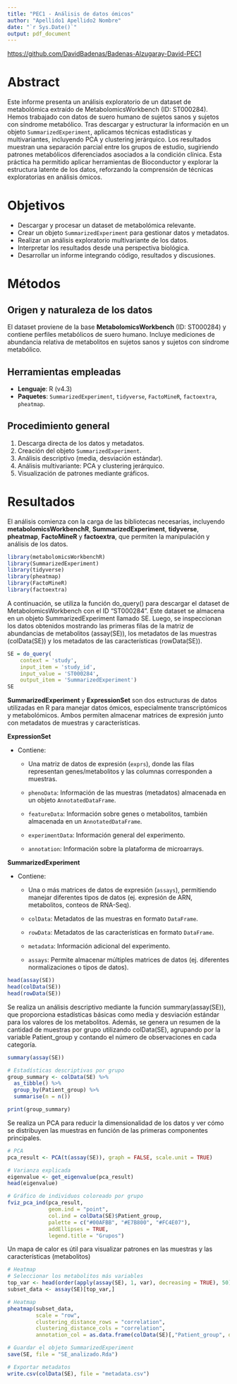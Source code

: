 ---
title: "PEC1 - Análisis de datos ómicos"
author: "Apellido1 Apellido2 Nombre"
date: "`r Sys.Date()`"
output: pdf_document
---

<https://github.com/DavidBadenas/Badenas-Alzugaray-David-PEC1>

# Abstract

Este informe presenta un análisis exploratorio de un dataset de metabolómica extraído de MetabolomicsWorkbench (ID: ST000284). Hemos trabajado con datos de suero humano de sujetos sanos y sujetos con síndrome metabólico. Tras descargar y estructurar la información en un objeto `SummarizedExperiment`, aplicamos técnicas estadísticas y multivariantes, incluyendo PCA y clustering jerárquico. Los resultados muestran una separación parcial entre los grupos de estudio, sugiriendo patrones metabólicos diferenciados asociados a la condición clínica. Esta práctica ha permitido aplicar herramientas de Bioconductor y explorar la estructura latente de los datos, reforzando la comprensión de técnicas exploratorias en análisis ómicos.

# Objetivos

-   Descargar y procesar un dataset de metabolómica relevante.
-   Crear un objeto `SummarizedExperiment` para gestionar datos y metadatos.
-   Realizar un análisis exploratorio multivariante de los datos.
-   Interpretar los resultados desde una perspectiva biológica.
-   Desarrollar un informe integrando código, resultados y discusiones.

# Métodos

## Origen y naturaleza de los datos

El dataset proviene de la base **MetabolomicsWorkbench** (ID: ST000284) y contiene perfiles metabólicos de suero humano. Incluye mediciones de abundancia relativa de metabolitos en sujetos sanos y sujetos con síndrome metabólico.

## Herramientas empleadas

-   **Lenguaje**: R (v4.3)
-   **Paquetes**: `SummarizedExperiment`, `tidyverse`, `FactoMineR`, `factoextra`, `pheatmap`.

## Procedimiento general

1.  Descarga directa de los datos y metadatos.
2.  Creación del objeto `SummarizedExperiment`.
3.  Análisis descriptivo (media, desviación estándar).
4.  Análisis multivariante: PCA y clustering jerárquico.
5.  Visualización de patrones mediante gráficos.

# Resultados

El análisis comienza con la carga de las bibliotecas necesarias, incluyendo **metabolomicsWorkbenchR**, **SummarizedExperiment**, **tidyverse**, **pheatmap**, **FactoMineR** y **factoextra**, que permiten la manipulación y análisis de los datos.

```{r, message=FALSE}
library(metabolomicsWorkbenchR)
library(SummarizedExperiment)
library(tidyverse)
library(pheatmap)
library(FactoMineR)
library(factoextra)
```

A continuación, se utiliza la función do_query() para descargar el dataset de MetabolomicsWorkbench con el ID "ST000284". Este dataset se almacena en un objeto SummarizedExperiment llamado SE. Luego, se inspeccionan los datos obtenidos mostrando las primeras filas de la matriz de abundancias de metabolitos (assay(SE)), los metadatos de las muestras (colData(SE)) y los metadatos de las características (rowData(SE)).

```{r}
SE = do_query(
    context = 'study',
    input_item = 'study_id',
    input_value = 'ST000284',
    output_item = 'SummarizedExperiment')
SE
```

**SummarizedExperiment** y **ExpressionSet** son dos estructuras de datos utilizadas en R para manejar datos ómicos, especialmente transcriptómicos y metabolómicos. Ambos permiten almacenar matrices de expresión junto con metadatos de muestras y características.

**ExpressionSet**

-   Contiene:

    -   Una matriz de datos de expresión (`exprs`), donde las filas representan genes/metabolitos y las columnas corresponden a muestras.

    -   `phenoData`: Información de las muestras (metadatos) almacenada en un objeto `AnnotatedDataFrame`.

    -   `featureData`: Información sobre genes o metabolitos, también almacenada en un `AnnotatedDataFrame`.

    -   `experimentData`: Información general del experimento.

    -   `annotation`: Información sobre la plataforma de microarrays.

**SummarizedExperiment**

-   Contiene:

    -   Una o más matrices de datos de expresión (`assays`), permitiendo manejar diferentes tipos de datos (ej. expresión de ARN, metabolitos, conteos de RNA-Seq).

    -   `colData`: Metadatos de las muestras en formato `DataFrame`.

    -   `rowData`: Metadatos de las características en formato `DataFrame`.

    -   `metadata`: Información adicional del experimento.

    -   `assays`: Permite almacenar múltiples matrices de datos (ej. diferentes normalizaciones o tipos de datos).

```{r}
head(assay(SE))
head(colData(SE))
head(rowData(SE))
```

Se realiza un análisis descriptivo mediante la función summary(assay(SE)), que proporciona estadísticas básicas como media y desviación estándar para los valores de los metabolitos. Además, se genera un resumen de la cantidad de muestras por grupo utilizando colData(SE), agrupando por la variable Patient_group y contando el número de observaciones en cada categoría.

```{r}
summary(assay(SE))
```

```{r}
# Estadísticas descriptivas por grupo
group_summary <- colData(SE) %>%
  as_tibble() %>%
  group_by(Patient_group) %>%
  summarise(n = n())

print(group_summary)
```

Se realiza un PCA para reducir la dimensionalidad de los datos y ver cómo se distribuyen las muestras en función de las primeras componentes principales.

```{r}
# PCA
pca_result <- PCA(t(assay(SE)), graph = FALSE, scale.unit = TRUE)

# Varianza explicada
eigenvalue <- get_eigenvalue(pca_result)
head(eigenvalue)

# Gráfico de individuos coloreado por grupo
fviz_pca_ind(pca_result,
             geom.ind = "point",
             col.ind = colData(SE)$Patient_group,
             palette = c("#00AFBB", "#E7B800", "#FC4E07"),
             addEllipses = TRUE,
             legend.title = "Grupos")

```

Un mapa de calor es útil para visualizar patrones en las muestras y las características (metabolitos)

```{r}
# Heatmap
# Seleccionar los metabolitos más variables
top_var <- head(order(apply(assay(SE), 1, var), decreasing = TRUE), 50)
subset_data <- assay(SE)[top_var,]

# Heatmap
pheatmap(subset_data,
         scale = "row",
         clustering_distance_rows = "correlation",
         clustering_distance_cols = "correlation",
         annotation_col = as.data.frame(colData(SE)[,"Patient_group", drop=FALSE]))

```

```{r}
# Guardar el objeto SummarizedExperiment
save(SE, file = "SE_analizado.Rda")

# Exportar metadatos
write.csv(colData(SE), file = "metadata.csv")

```

